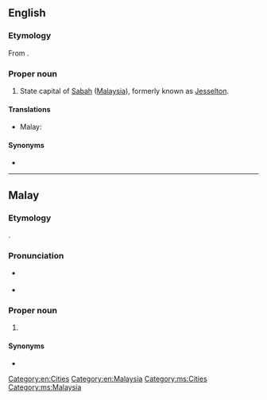 ==English==
{{wikipedia}}

===Etymology===
From {{etyl|ms}} {{term|Kota Kinabalu|lang=ms}}.

===Proper noun===
{{en-proper noun}}

# State capital of [[Sabah]] ([[Malaysia]]), formerly known as [[Jesselton]].

====Translations====
{{trans-top|capital of Sabah}}
* Malay: {{t-|ms|Kota Kinabalu}}
{{trans-mid}}
{{trans-bottom}}

====Synonyms====
* {{l|en|Jesselton}}

[[Category:en:Cities]]
[[Category:en:Malaysia]]

----

==Malay==
{{wikipedia|lang=ms}}

===Etymology===
{{compound|kota|gloss1=town|Kinabalu|lang=ms}}.

===Pronunciation===
* {{a|Johor-Selangor}} {{IPA|/kotə kinabalu/|lang=ms}}
* {{a|Riau-Lingga}} {{IPA|/kota kinabalau/|lang=ms}}

===Proper noun===
{{head|ms|proper noun|head={{l|ms|kota}} {{l|ms|Kinabalu}}}}

# {{l|en|Kota Kinabalu}} {{qualifier|capital of Sabah}}

====Synonyms====
* {{l|ms|Jesselton}}

[[Category:ms:Cities]]
[[Category:ms:Malaysia]]